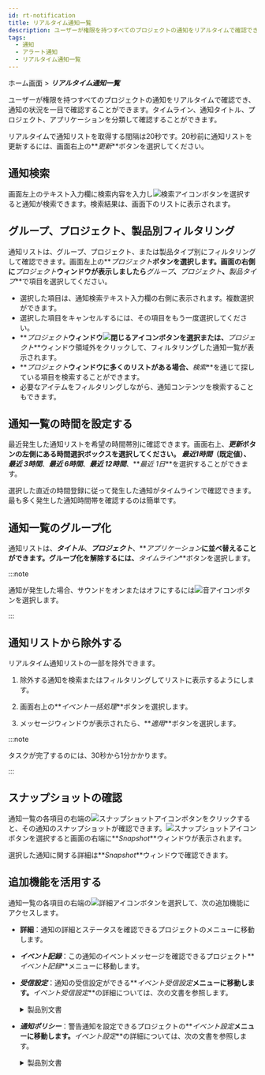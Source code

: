 ```yaml
---
id: rt-notification
title: リアルタイム通知一覧
description: ユーザーが権限を持つすべてのプロジェクトの通知をリアルタイムで確認でき、通知状況を一目で確認することができます。
tags:
  - 通知
  - アラート通知
  - リアルタイム通知一覧
---
```


ホーム画面 > **_リアルタイム通知一覧_**

<ImgLang img='rt-notification.png' desc='リアルタイム通知一覧' />

ユーザーが権限を持つすべてのプロジェクトの通知をリアルタイムで確認でき、通知の状況を一目で確認することができます。タイムライン、通知タイトル、プロジェクト、アプリケーションを分類して確認することができます。

リアルタイムで通知リストを取得する間隔は20秒です。20秒前に通知リストを更新するには、画面右上の**_更新_**ボタンを選択してください。

## 通知検索

画面左上のテキスト入力欄に検索内容を入力し![検索アイコン](/img/ico-search.svg)ボタンを選択すると通知が検索できます。検索結果は、画面下のリストに表示されます。

## グループ、プロジェクト、製品別フィルタリング

通知リストは、グループ、プロジェクト、または製品タイプ別にフィルタリングして確認できます。画面左上の**_プロジェクト_**ボタンを選択します。画面の右側に**_プロジェクト_**ウィンドウが表示しましたら**_グループ_**、**_プロジェクト_**、**_製品タイプ_**で項目を選択してください。

<ImgLang img='rt-notification-filter.png' desc='通知フィルタリング' />

- 選択した項目は、通知検索テキスト入力欄の右側に表示されます。複数選択ができます。
- 選択した項目をキャンセルするには、その項目をもう一度選択してください。
- **_プロジェクト_**ウィンドウ![閉じるアイコン](/img/ico-close.svg)ボタンを選択または、**_プロジェクト_**ウィンドウ領域外をクリックして、フィルタリングした通知一覧が表示されます。
- **_プロジェクト_**ウィンドウに多くのリストがある場合、**_検索_**を通じて探している項目を検索することができます。
- 必要なアイテムをフィルタリングしながら、通知コンテンツを検索することもできます。

## 通知一覧の時間を設定する

最近発生した通知リストを希望の時間帯別に確認できます。画面右上、**_更新_**ボタンの左側にある時間選択ボックスを選択してください。 **_最近1時間_**（既定値）、**_最近 3時間_**、**_最近 6時間_**、**_最近 12時間_**、**_最近 1日_**を選択することができます。

選択した直近の時間登録に従って発生した通知がタイムラインで確認できます。最も多く発生した通知時間帯を確認するのは簡単です。

## 通知一覧のグループ化

<ImgLang img='rt-notification-grouping.png' desc='通知のグループ化' />

通知リストは、**_タイトル_**、**_プロジェクト_**、**_アプリケーション_**に並べ替えることができます。グループ化を解除するには、**_タイムライン_**ボタンを選択します。

:::note

通知が発生した場合、サウンドをオンまたはオフにするには![音アイコン](/img/ico-noti-sound.svg)ボタンを選択します。

:::

## 通知リストから除外する

リアルタイム通知リストの一部を除外できます。 

1. 除外する通知を検索またはフィルタリングしてリストに表示するようにします。 

2. 画面右上の**_イベント一括処理_**ボタンを選択します。

3. メッセージウィンドウが表示されたら、**_適用_**ボタンを選択します。

:::note

タスクが完了するのには、30秒から1分かかります。

:::

## スナップショットの確認

<ImgLang img='rt-notification-snapshot.png' desc='スナップショット' />

通知一覧の各項目の右端の![スナップショットアイコン](/img/ico-detail.svg)ボタンをクリックすると、その通知のスナップショットが確認できます。![スナップショットアイコン](/img/ico-detail.svg)ボタンを選択すると画面の右端に**_Snapshot_**ウィンドウが表示されます。

選択した通知に関する詳細は**_Snapshot_**ウィンドウで確認できます。

## 追加機能を活用する

通知一覧の各項目の右端の![詳細アイコン](/img/ico-more.svg)ボタンを選択して、次の追加機能にアクセスします。

- **詳細**：通知の詳細とステータスを確認できるプロジェクトのメニューに移動します。

- **_イベント記録_**：この通知のイベントメッセージを確認できるプロジェクト**_イベント記録_**メニューに移動します。

- **_受信設定_**：通知の受信設定ができる**_イベント受信設定_**メニューに移動します。**_イベント受信設定_**の詳細については、次の文書を参照します。

  <details>
  <summary>製品別文書</summary>

  - アプリケーションモニタリング > [アラート通知の受信設定](../java/set-receive-event)
  - サーバーモニタリング > [アラート通知の受信設定](../server/set-receive-event)
  - データベースモニタリング > [アラート通知の受信設定](../mysql/set-receive-event)
  - Kubernetesモニタリング > [アラート通知の受信設定](../kubernetes/set-receive-event)
  - Amazon ECS > [アラート通知の受信設定](../amazon-ecs/set-receive-event)
  - Amazon CloudWatch > [アラート通知の受信設定](../amazon-cloudwatch/set-receive-event)
  - Azure Monitor > [アラート通知の受信設定](../azure/set-receive-event)
  - Naver Cloud Monitoring > [アラート通知の受信設定](../ncloud/set-receive-event)
  - Oracle Cloud Monitor > [アラート通知の受信設定](../oracle-cloud/set-receive-event)

  </details>

- **_通知ポリシー_**：警告通知を設定できるプロジェクトの**_イベント設定_**メニューに移動します。**_イベント設定_**の詳細については、次の文書を参照します。

  <details>
  <summary>製品別文書</summary>

  - [アプリケーションアラート通知](../java/apm-set-notice)
  - [サーバーアラート通知](../server/set-notice)
  - [データベースアラート通知](../mysql/set-notice)
  - [コンテナアラート通知](../kubernetes/set-notice)
  - [ログ通知の設定](../log/set-notice)
  - Amazon ECS > [メトリックアラート](../amazon-ecs/metric-warning-notice)
  - Amazon CloudWatch > [メトリックアラート](../amazon-cloudwatch/metric-warning-notice)
  - Azure Monitor > [メトリックアラート](../azure/metric-warning-notice)
  - Naver Cloud Monitoring > [メトリックアラート](../ncloud/metric-warning-notice)
  - Oracle Cloud Monitor > [メトリックアラート](../oracle-cloud/metric-warning-notice)

  </details>
